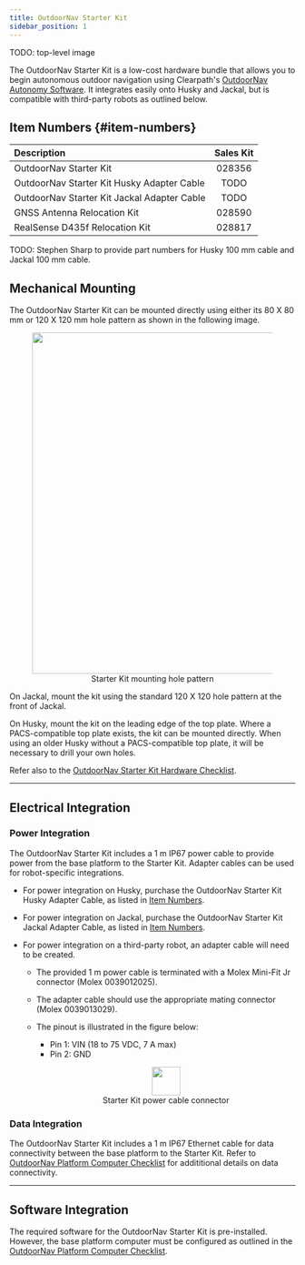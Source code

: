 ```yaml
---
title: OutdoorNav Starter Kit
sidebar_position: 1
---
```


TODO: top-level image

The OutdoorNav Starter Kit is a low-cost hardware bundle that allows you to begin autonomous outdoor navigation using
Clearpath's [OutdoorNav Autonomy Software](/docs/software/navigation_packages#outdoornav-autonomy-software). It integrates
easily onto Husky and Jackal, but is compatible with third-party robots as outlined below.

## Item Numbers {#item-numbers}

| Description                                 | Sales Kit |
| :------------------------------------------ | :-------: |
| OutdoorNav Starter Kit                      |  028356   |
| OutdoorNav Starter Kit Husky Adapter Cable  |   TODO    |
| OutdoorNav Starter Kit Jackal Adapter Cable |   TODO    |
| GNSS Antenna Relocation Kit                 |  028590   |
| RealSense D435f Relocation Kit              |  028817   |

TODO: Stephen Sharp to provide part numbers for Husky 100 mm cable and Jackal 100 mm cable.

## Mechanical Mounting

The OutdoorNav Starter Kit can be mounted directly using either its 80 X 80 mm or 120 X 120 mm hole pattern as shown in the following image.

<center>
  <figure>
    <img
      src="/img/software_images/starter_kit_integration_drawing.png"
      width="600"
    />
    <figcaption>Starter Kit mounting hole pattern</figcaption>
  </figure>
</center>

On Jackal, mount the kit using the standard 120 X 120 hole pattern at the front of Jackal.

On Husky, mount the kit on the leading edge of the top plate. Where a PACS-compatible top plate exists, the kit can be mounted directly.
When using an older Husky without a PACS-compatible top plate, it will be necessary to drill your own holes.

Refer also to the [OutdoorNav Starter Kit Hardware Checklist](/docs_outdoornav_user_manual/integration_requirements/hardware_integration_requirements/starter_kit_hardware_checklist).

---

## Electrical Integration

### Power Integration

The OutdoorNav Starter Kit includes a 1 m IP67 power cable to provide power from the base platform to the Starter Kit.
Adapter cables can be used for robot-specific integrations.

- For power integration on Husky, purchase the OutdoorNav Starter Kit Husky Adapter Cable, as listed in [Item Numbers](#item-numbers).
- For power integration on Jackal, purchase the OutdoorNav Starter Kit Jackal Adapter Cable, as listed in [Item Numbers](#item-numbers).
- For power integration on a third-party robot, an adapter cable will need to be created.

  - The provided 1 m power cable is terminated with a Molex Mini-Fit Jr connector (Molex 0039012025).
  - The adapter cable should use the appropriate mating connector (Molex 0039013029).
  - The pinout is illustrated in the figure below:

    - Pin 1: VIN (18 to 75 VDC, 7 A max)
    - Pin 2: GND

    <center>
      <figure>
        <img
          src="/img/software_images/starter_kit_power_cable_connector.png"
          width="50"
        />
        <figcaption>Starter Kit power cable connector</figcaption>
      </figure>
    </center>

### Data Integration

The OutdoorNav Starter Kit includes a 1 m IP67 Ethernet cable for data connectivity between the base platform to the Starter Kit.
Refer to [OutdoorNav Platform Computer Checklist](/docs_outdoornav_user_manual/integration_requirements/hardware_integration_requirements/platform_computer_checklist)
for addititional details on data connectivity.

---

## Software Integration

The required software for the OutdoorNav Starter Kit is pre-installed. However, the base platform computer must be configured as outlined
in the [OutdoorNav Platform Computer Checklist](/docs_outdoornav_user_manual/integration_requirements/hardware_integration_requirements/platform_computer_checklist).
